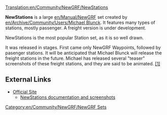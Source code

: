 [[Translation:en/Community/NewGRF/NewStations]]
{{en/Community/NewGRF/Infobox NewGRF|setname= NewStations
|screenshot=en/Manual/Newgrfexampless.png
|artist= Michael Blunck
|coder= Michael Blunck
|focus= en/Addons Infrastructure (Stations)
|homepage= www.ewetel.net/~michael.blunck/ttd/
|homepagename= Transport Tycoon - The New Graphics
}}

'''NewStations''' is a large [[en/Manual/NewGRF]] set created by [[en/Archive/Community/Users/Michael Blunck]]. It features many types of stations, mostly passenger. A freight version is under development.

NewStations is the most popular Station set, as it is so well drawn.

It was released in stages. First came only NewGRF Waypoints, followed by pasenger stations. It will be anticipated that Michael Blunck will release the freight stations in the future. Michael has released several "teaser" screenshots of these freight stations, and they are said to be animated. [http://www.tt-forums.net/viewtopic.php?p=486481#486481 [1<nowiki>]</nowiki>]

==External Links==
*[http://www.ewetel.net/~michael.blunck/ttd/ Official Site]
**[http://www.ewetel.net/~michael.blunck/ttd/stations.html NewStations documentation and screenshots]

[[Category:en/Community/NewGRF/NewGRF Sets]]